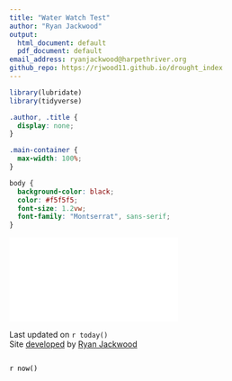 ```yaml
---
title: "Water Watch Test"
author: "Ryan Jackwood"
output:
  html_document: default
  pdf_document: default
email_address: ryanjackwood@harpethriver.org
github_repo: https://rjwood11.github.io/drought_index
---
```


<link rel="preconnect" href="https://fonts.googleapis.com">
<link rel="preconnect" href="https://fonts.gstatic.com" crossorigin>
<link href="https://fonts.googleapis.com/css2?family=Montserrat&display=swap" rel="stylesheet">


```r
library(lubridate)
library(tidyverse)
```

```css
.author, .title {
  display: none;
}

.main-container {
  max-width: 100%;
}

body {
  background-color: black;
  color: #f5f5f5;
  font-size: 1.2vw;
  font-family: "Montserrat", sans-serif;
}
```

![](visuals/map.html)


Last updated on `r today()`  
Site [developed](`r rmarkdown::metadata$github_repo`) by [Ryan Jackwood](mailto:`r rmarkdown::metadata$email_address`)

```r




```


<p style="color: black">`r now()`</p>
